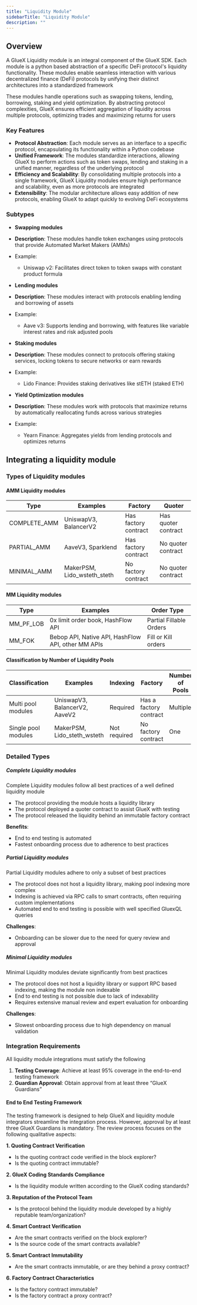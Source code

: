 ```yaml
---
title: "Liquidity Module"
sidebarTitle: "Liquidity Module"
description: ""
---
```


## Overview

A GlueX Liquidity module is an integral component of the GlueX SDK. Each module is a python based abstraction of a
specific DeFi protocol's liquidity functionality. These modules enable seamless interaction with various decentralized
finance (DeFi) protocols by unifying their distinct architectures into a standardized framework

These modules handle operations such as swapping tokens, lending, borrowing, staking and yield optimization. By
abstracting protocol complexities, GlueX ensures efficient aggregation of liquidity across multiple protocols,
optimizing trades and maximizing returns for users

### Key Features

- **Protocol Abstraction**: Each module serves as an interface to a specific protocol, encapsulating its functionality
  within a Python codebase
- **Unified Framework**: The modules standardize interactions, allowing GlueX to perform actions such as token swaps,
  lending and staking in a unified manner, regardless of the underlying protocol
- **Efficiency and Scalability**: By consolidating multiple protocols into a single framework, GlueX Liquidity modules
  ensure high performance and scalability, even as more protocols are integrated
- **Extensibility**: The modular architecture allows easy addition of new protocols, enabling GlueX to adapt quickly to
  evolving DeFi ecosystems

### Subtypes

- **Swapping modules**
- **Description**: These modules handle token exchanges using protocols that provide Automated Market Makers (AMMs)
- Example:

  - Uniswap v2: Facilitates direct token to token swaps with constant product formula

- **Lending modules**
- **Description**: These modules interact with protocols enabling lending and borrowing of assets
- Example:

  - Aave v3: Supports lending and borrowing, with features like variable interest rates and risk adjusted pools

- **Staking modules**
- **Description**: These modules connect to protocols offering staking services, locking tokens to secure networks or earn
  rewards
- Example:

  - Lido Finance: Provides staking derivatives like stETH (staked ETH)

- **Yield Optimization modules**
- **Description**: These modules work with protocols that maximize returns by automatically reallocating funds across
  various strategies
- Example:
  - Yearn Finance: Aggregates yields from lending protocols and optimizes returns

## Integrating a liquidity module

### Types of Liquidity modules

#### AMM Liquidity modules

| Type         | Examples                    | Factory              | Quoter              |
| ------------ | --------------------------- | -------------------- | ------------------- |
| COMPLETE_AMM | UniswapV3, BalancerV2       | Has factory contract | Has quoter contract |
| PARTIAL_AMM  | AaveV3, Sparklend           | Has factory contract | No quoter contract  |
| MINIMAL_AMM  | MakerPSM, Lido_wsteth_steth | No factory contract  | No quoter contract  |

#### MM Liquidity modules

| Type      | Examples                                           | Order Type              |
| --------- | -------------------------------------------------- | ----------------------- |
| MM_PF_LOB | 0x limit order book, HashFlow API                  | Partial Fillable Orders |
| MM_FOK    | Bebop API, Native API, HashFlow API, other MM APIs | Fill or Kill orders     |

#### Classification by Number of Liquidity Pools

| Classification      | Examples                      | Indexing     | Factory                | Number of Pools |
| ------------------- | ----------------------------- | ------------ | ---------------------- | --------------- |
| Multi pool modules  | UniswapV3, BalancerV2, AaveV2 | Required     | Has a factory contract | Multiple        |
| Single pool modules | MakerPSM, Lido_steth_wsteth   | Not required | No factory contract    | One             |

### Detailed Types

##### Complete Liquidity modules

Complete Liquidity modules follow all best practices of a well defined liquidity module

- The protocol providing the module hosts a liquidity library
- The protocol deployed a quoter contract to assist GlueX with testing
- The protocol released the liquidity behind an immutable factory contract

**Benefits**:

- End to end testing is automated
- Fastest onboarding process due to adherence to best practices

##### Partial Liquidity modules

Partial Liquidity modules adhere to only a subset of best practices

- The protocol does not host a liquidity library, making pool indexing more complex
- Indexing is achieved via RPC calls to smart contracts, often requiring custom implementations
- Automated end to end testing is possible with well specified GluexQL queries

**Challenges**:

- Onboarding can be slower due to the need for query review and approval

##### Minimal Liquidity modules

Minimal Liquidity modules deviate significantly from best practices

- The protocol does not host a liquidity library or support RPC based indexing, making the module non indexable
- End to end testing is not possible due to lack of indexability
- Requires extensive manual review and expert evaluation for onboarding

**Challenges**:

- Slowest onboarding process due to high dependency on manual validation

### Integration Requirements

All liquidity module integrations must satisfy the following

1. **Testing Coverage**: Achieve at least 95% coverage in the end-to-end testing framework
2. **Guardian Approval**: Obtain approval from at least three “GlueX Guardians”

#### End to End Testing Framework

The testing framework is designed to help GlueX and liquidity module integrators streamline the integration process.
However, approval by at least three GlueX Guardians is mandatory. The review process focuses on the following
qualitative aspects:

**1. Quoting Contract Verification**

- Is the quoting contract code verified in the block explorer?
- Is the quoting contract immutable?

**2. GlueX Coding Standards Compliance**

- Is the liquidity module written according to the GlueX coding standards?

**3. Reputation of the Protocol Team**

- Is the protocol behind the liquidity module developed by a highly reputable team/organization?

**4. Smart Contract Verification**

- Are the smart contracts verified on the block explorer?
- Is the source code of the smart contracts available?

**5. Smart Contract Immutability**

- Are the smart contracts immutable, or are they behind a proxy contract?

**6. Factory Contract Characteristics**

- Is the factory contract immutable?
- Is the factory contract a proxy contract?
